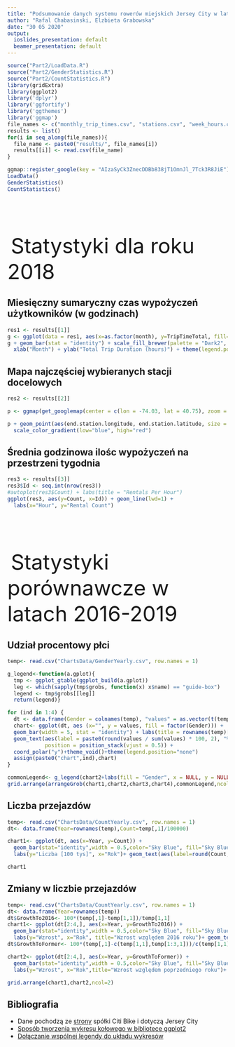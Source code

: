 ```yaml
---
title: "Podsumowanie danych systemu rowerów miejskich Jersey City w latach 2016-2019"
author: "Rafal Chabasinski, Elzbieta Grabowska"
date: "30 05 2020"
output:
  ioslides_presentation: default
  beamer_presentation: default
---
```


```r
source("Part2/LoadData.R")
source("Part2/GenderStatistics.R")
source("Part2/CountStatistics.R")
library(gridExtra)
library(ggplot2)
library('dplyr')
library('ggfortify')
library('ggthemes')
library('ggmap')
file_names <- c("monthly_trip_times.csv", "stations.csv", "week_hours.csv")
results <- list()
for(i in seq_along(file_names)){
  file_name <- paste0("results/", file_names[i])
  results[[i]] <- read.csv(file_name)
}

ggmap::register_google(key = "AIzaSyCk3ZnecDDBb838jT1OmnJl_7Tck3R8JiE")
LoadData()
GenderStatistics()
CountStatistics()
```

##
\ 

\ 
\ 

\ 
<font size="20">Statystyki dla roku 2018 </font>

## Miesięczny sumaryczny czas wypożyczeń użytkowników (w godzinach)
```r
res1 <- results[[1]]
g <- ggplot(data = res1, aes(x=as.factor(month), y=TripTimeTotal, fill=as.factor(Gender)))
g + geom_bar(stat = "identity") + scale_fill_brewer(palette = "Dark2", name = "Gender") +
  xlab("Month") + ylab("Total Trip Duration (hours)") + theme(legend.position = 'bottom')

```

## Mapa najczęściej wybieranych stacji docelowych
```r
res2 <- results[[2]]

p <- ggmap(get_googlemap(center = c(lon = -74.03, lat = 40.75), zoom = 12, scale = 2, maptype ='terrain', color = 'color'))

p + geom_point(aes(end.station.longitude, end.station.latitude, size = NumOfTrips, colour = NumOfTrips), data = res2) +
  scale_color_gradient(low="blue", high="red")
```

## Średnia godzinowa ilośc wypożyczeń na przestrzeni tygodnia
```r
res3 <- results[[3]]
res3$Id <- seq.int(nrow(res3))
#autoplot(res3$Count) + labs(title = "Rentals Per Hour")
ggplot(res3, aes(y=Count, x=Id)) + geom_line(lwd=1) +
  labs(x="Hour", y="Rental Count")
```

##
\ 

\ 
\ 

\ 
<font size="20">Statystyki porównawcze w latach 2016-2019 </font>


## Udział procentowy płci
```r
temp<- read.csv("ChartsData/GenderYearly.csv", row.names = 1)

g_legend<-function(a.gplot){
  tmp <- ggplot_gtable(ggplot_build(a.gplot))
  leg <- which(sapply(tmp$grobs, function(x) x$name) == "guide-box")
  legend <- tmp$grobs[[leg]]
  return(legend)}

for (ind in 1:4) {
  dt <- data.frame(Gender = colnames(temp), "values" = as.vector(t(temp[ind,])))
  chart<- ggplot(dt, aes (x="", y = values, fill = factor(Gender))) + 
  geom_bar(width = 5, stat = "identity") + labs(title = rownames(temp)[ind])+
  geom_text(aes(label = paste0(round(values / sum(values) * 100, 2), "%")), 
            position = position_stack(vjust = 0.5)) + 
  coord_polar("y")+theme_void()+theme(legend.position="none")
  assign(paste0("chart",ind),chart)
}

commonLegend<- g_legend(chart2+labs(fill = "Gender", x = NULL, y = NULL)+theme(legend.position="right"))
grid.arrange(arrangeGrob(chart1,chart2,chart3,chart4),commonLegend,ncol=2, widths=c(10,1.5))
```

## Liczba przejazdów
```r
temp<- read.csv("ChartsData/CountYearly.csv", row.names = 1)
dt<- data.frame(Year=rownames(temp),Count=temp[,1]/100000)

chart1<- ggplot(dt, aes(x=Year, y=Count)) +
  geom_bar(stat="identity",width = 0.5,color="Sky Blue", fill="Sky Blue") +
  labs(y="Liczba [100 tys]", x="Rok")+ geom_text(aes(label=round(Count,2)), vjust=-0.3, size=4)

chart1
```

## Zmiany w liczbie przejazdów
```r
temp<- read.csv("ChartsData/CountYearly.csv", row.names = 1)
dt<- data.frame(Year=rownames(temp))
dt$GrowthTo2016<- 100*(temp[,1]-temp[1,1])/temp[1,1]
chart1<- ggplot(dt[2:4,], aes(x=Year, y=GrowthTo2016)) +
  geom_bar(stat="identity",width = 0.5,color="Sky Blue", fill="Sky Blue") +
  labs(y="Wzrost", x="Rok", title="Wzrost względem 2016 roku")+ geom_text(aes(label= paste0(round(GrowthTo2016,2),'%')), vjust=-0.3, size=4)
dt$GrowthToFormer<- 100*(temp[,1]-c(temp[1,1],temp[1:3,1]))/c(temp[1,1],temp[1:3,1])

chart2<- ggplot(dt[2:4,], aes(x=Year, y=GrowthToFormer)) +
  geom_bar(stat="identity",width = 0.5,color="Sky Blue", fill="Sky Blue") +
  labs(y="Wzrost", x="Rok",title="Wzrost względem poprzedniego roku")+ geom_text(aes(label= paste0(round(GrowthToFormer,2),'%')), vjust=-0.3, size=4)

grid.arrange(chart1,chart2,ncol=2)
```

## Bibliografia
* Dane pochodzą ze [strony](https://www.citibikenyc.com/system-data) spółki Citi Bike i dotyczą Jersey City
* [Sposób tworzenia wykresu kołowego w bibliotece ggplot2](https://community.rstudio.com/t/how-to-adjust-labels-on-a-pie-chart-in-ggplot2/38184/3)
* [Dołączanie wspólnej legendy do układu wykresów](https://stackoverflow.com/questions/13649473/add-a-common-legend-for-combined-ggplots)
